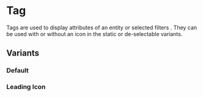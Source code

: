 
<Meta of={stories} />

# Tag

Tags are used to display attributes of an entity or selected filters . They can
be used with or without an icon in the static or de-selectable variants.

<Canvas of={stories.Default} />

## Variants

### Default

<Canvas of={stories.Default} />

### Leading Icon

<Canvas of={stories.LeadingIcon} />
